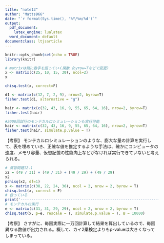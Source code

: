 ```yaml
---
title: "note13"
author: "Matts966"
date: "`r format(Sys.time(), '%Y/%m/%d')`"
output:
  pdf_document:
    latex_engine: lualatex
  word_document: default
documentclass: ltjsarticle
---
```

 
```r
knitr::opts_chunk$set(echo = TRUE)
library(knitr)
```

```r
# matrixは縦に数字を振っていく関数（byrow=Tなどで変更）
x <- matrix(c(25, 10, 15, 30), ncol=2)
x
```

```r
chisq.test(x, correct=F)
```

```r
d1 <- matrix(c(12, 7, 2, 9), nrow=2, byrow=T)
fisher.test(d1, alternative = "g")
```

```r
hair <- matrix(c(32, 43, 16, 9, 55, 65, 64, 16), nrow=2, byrow=T)
fisher.test(hair)
```

```r
#2000回試行のモンテカルロシミュレーションも実行可能
hair <- matrix(c(32, 43, 16, 9, 55, 65, 64, 16), nrow=2, byrow=T)
fisher.test(hair, simulate.p.value = T)
```
【考察】
モンテカルロシミュレーションのような、膨大な量の計算を実行して、表を埋めていき、正確な値を推定するような手法は、確かにコンピュータの速度、メモリ容量、仮想記憶の性能向上などがなければ実行できていないと考えられる。
```r
# 演習問題12.1
x2 = (49 / 31) + (49 / 31) + (49 / 29) + (49 / 29)
x2
pchisq(x2, df=1)
x <- matrix(c(38, 22, 24, 36), ncol = 2, nrow = 2, byrow = T)
chisq.test(x, correct = F)
# 合っている
print('------------------------------------------------------------------------------------------------')
# モンテカルロ実行
e <- matrix(c(31, 31, 29, 29), ncol = 2, nrow = 2, byrow = T) 
chisq.test(x, p=e, rescale = T, simulate.p.value = T, B = 10000)
```
【考察】
さすがに、毎回実際に一万回計算して結果を算出しているので、毎回異なる数値が出力される。概して、カイ2乗検定よりもp-valueは大きくなってしまっている。
